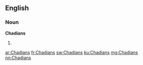 ==English==

===Noun===
'''Chadians'''

# {{plural of|Chadian}}

[[ar:Chadians]]
[[fr:Chadians]]
[[sw:Chadians]]
[[ku:Chadians]]
[[mg:Chadians]]
[[nn:Chadians]]